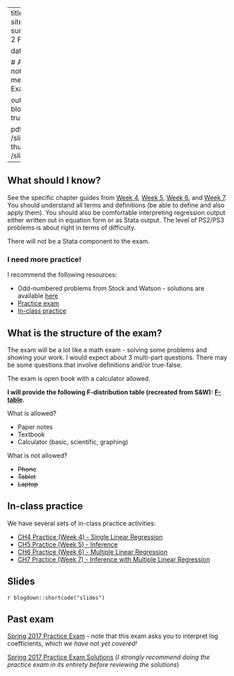 

---
title: Exam 2 - CH 4-7
sitetitle: Exam 2 - Ch4-7
summary: "EC200 - Exam 2 Prep (Ch4-7)"

date: "2022-03-01"


  
  # Academic page type (do not modify).
type: docs
menu:
  content:
    parent: Exam prep
    weight: 3
    
output:
  blogdown::html_page:
    toc: true

pdf: /slides/Exam1_Review.pdf
thumb: /slides/Exam1_Review.png



---

## What should I know? 

See the specific chapter guides from [Week 4](../04-content), [Week 5](../05-content), [Week 6](../06-content), and [Week 7](../07-content). You should understand all terms and definitions (be able to define and also apply them). You should also be comfortable interpreting regression output either written out in equation form or as Stata output. The level of PS2/PS3 problems is about right in terms of difficulty. 

There will not be a Stata component to the exam. 

### I need more practice!

I recommend the following resources: 

 - Odd-numbered problems from Stock and Watson - solutions are available [here](../../bonus/general-resources)
 - [Practice exam](#practice-exam)
 - [In-class practice](#inclass-practice)

## What is the structure of the exam? 

The exam will be a lot like a math exam - solving some problems and showing your work. I would expect about 3 multi-part questions. There may be some questions that involve definitions and/or true-false.



The exam is open book with a calculator allowed. 

**I will provide the following F-distribution table (recreated from S&W): [F-table](../PracticeExams/f_distribution.pdf).**

What is allowed?

  - Paper notes
  - Textbook
  - Calculator (basic, scientific, graphing)
  
What is not allowed?

  - ~~Phone~~ 
  - ~~Tablet~~
  - ~~Laptop~~




## In-class practice {#inclass-practice .unnumbered}

We have several sets of in-class practice activities: 

- [CH4 Practice (Week 4) - Single Linear Regression](../practice/W4-02-in-class-exercise.pdf)
- [CH5 Practice (Week 5) - Inference](../practice/W5-05-03-in-class_inference.pdf)
- [CH6 Practice (Week 6) - Multiple Linear Regression](../practice/W6-01-in-class-exercise.pdf)
- [CH7 Practice (Week 7) - Inference with Multiple Linear Regression](../practice/W7-02-in-class-exercise.pdf)

<!--

## Helpful materials {#helpful-materials}

Two things that may be useful to you: 

- [Standard Normal Distribution Table](../AppendixTable1_rev.pdf)

- [Formula chart](../Formula-sheet_f20.pdf): Is this all the knowledge you need to know? Of course not! But, this should cover most of the formulas you might need. 
--> 


## Slides

`r blogdown::shortcode("slides")`


## Past exam  {#practice-exam .unnumbered}


[Spring 2017 Practice Exam](../PracticeExams/Unit1Quiz_spring2017_v1.pdf) - note that this exam asks you to interpret log coefficients, which *we have not yet covered!*

[Spring 2017 Practice Exam Solutions](../PracticeExams/Unit1Quiz_spring2017_v1solution.pdf) (*I strongly recommend doing the practice exam in its entirety before reviewing the solutions*)
